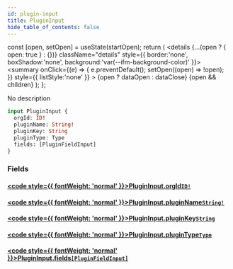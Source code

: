 ```yaml
---
id: plugin-input
title: PluginInput
hide_table_of_contents: false
---
```







  const [open, setOpen] = useState(startOpen);
  return (
    <details {...(open ? { open: true } : {})} className="details" style={{ border:'none', boxShadow:'none', background:'var(--ifm-background-color)' }}>
      <summary
        onClick={(e) => {
          e.preventDefault();
          setOpen((open) => !open);
        }}
        style={{ listStyle:'none' }}
      >
      {open ? dataOpen : dataClose}
      </summary>
      {open && children}
    </details>
  );
};




No description


```graphql
input PluginInput {
  orgId: ID!
  pluginName: String!
  pluginKey: String
  pluginType: Type
  fields: [PluginFieldInput]
}
```


### Fields

#### [<code style={{ fontWeight: 'normal' }}>PluginInput.<b>orgId</b></code>](#)<Bullet />[`ID!`](/schema/scalars/id) <Badge class="secondary" text="non-null"/> <Badge class="secondary" text="scalar"/>
> 
> 

#### [<code style={{ fontWeight: 'normal' }}>PluginInput.<b>pluginName</b></code>](#)<Bullet />[`String!`](/schema/scalars/string) <Badge class="secondary" text="non-null"/> <Badge class="secondary" text="scalar"/>
> 
> 

#### [<code style={{ fontWeight: 'normal' }}>PluginInput.<b>pluginKey</b></code>](#)<Bullet />[`String`](/schema/scalars/string) <Badge class="secondary" text="scalar"/>
> 
> 

#### [<code style={{ fontWeight: 'normal' }}>PluginInput.<b>pluginType</b></code>](#)<Bullet />[`Type`](/schema/enums/type) <Badge class="secondary" text="enum"/>
> 
> 

#### [<code style={{ fontWeight: 'normal' }}>PluginInput.<b>fields</b></code>](#)<Bullet />[`[PluginFieldInput]`](/schema/inputs/plugin-field-input) <Badge class="secondary" text="list"/> <Badge class="secondary" text="input"/>
> 
> 



